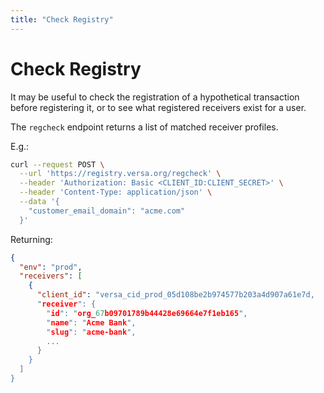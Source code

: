```yaml
---
title: "Check Registry"
---
```


# Check Registry

It may be useful to check the registration of a hypothetical transaction before registering it, or to see what registered receivers exist for a user.

The `regcheck` endpoint returns a list of matched receiver profiles.

E.g.:

```bash
curl --request POST \
  --url 'https://registry.versa.org/regcheck' \
  --header 'Authorization: Basic <CLIENT_ID:CLIENT_SECRET>' \
  --header 'Content-Type: application/json' \
  --data '{
    "customer_email_domain": "acme.com"
  }'
```

Returning:

```json
{
  "env": "prod",
  "receivers": [
    {
      "client_id": "versa_cid_prod_05d108be2b974577b203a4d907a61e7d,
      "receiver": {
        "id": "org_67b09701789b44428e69664e7f1eb165",
        "name": "Acme Bank",
        "slug": "acme-bank",
        ...
      }
    }
  ]
}
```
